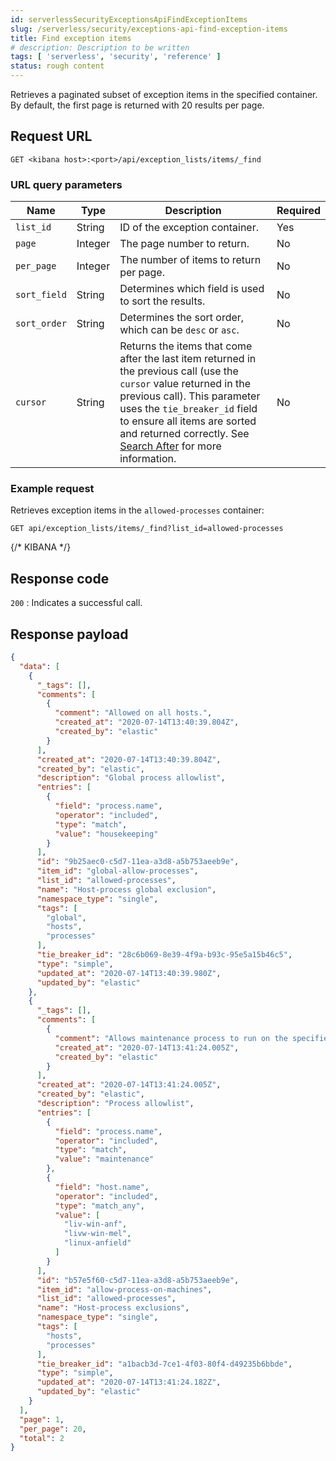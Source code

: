 ```yaml
---
id: serverlessSecurityExceptionsApiFindExceptionItems
slug: /serverless/security/exceptions-api-find-exception-items
title: Find exception items
# description: Description to be written
tags: [ 'serverless', 'security', 'reference' ]
status: rough content
---
```


<div id="exceptions-api-find-exception-items"></div>

Retrieves a paginated subset of exception items in the specified container. By
default, the first page is returned with 20 results per page.

## Request URL

`GET <kibana host>:<port>/api/exception_lists/items/_find`

### URL query parameters

| Name | Type | Description | Required |
|---|---|---|---|
| `list_id` | String | ID of the <DocLink id="serverlessSecurityExceptionsApiCreateContainer">exception container</DocLink>. | Yes |
| `page` | Integer | The page number to return. | No |
| `per_page` | Integer | The number of items to return per page. | No |
| `sort_field` | String | Determines which field is used to sort the results. | No |
| `sort_order` | String | Determines the sort order, which can be `desc` or `asc`. | No |
| `cursor` | String | Returns the items that come after the last item returned in the previous call (use the `cursor` value returned in the previous call). This parameter uses the `tie_breaker_id` field to ensure all items are sorted and returned correctly. See [Search After](((ref))/search-request-body.html#request-body-search-search-after) for more information. | No |

### Example request

Retrieves exception items in the `allowed-processes` container:

```console
GET api/exception_lists/items/_find?list_id=allowed-processes
```
{/* KIBANA */}

## Response code

`200` 
    : Indicates a successful call.

## Response payload

```json
{
  "data": [
    {
      "_tags": [],
      "comments": [
        {
          "comment": "Allowed on all hosts.",
          "created_at": "2020-07-14T13:40:39.804Z",
          "created_by": "elastic"
        }
      ],
      "created_at": "2020-07-14T13:40:39.804Z",
      "created_by": "elastic",
      "description": "Global process allowlist",
      "entries": [
        {
          "field": "process.name",
          "operator": "included",
          "type": "match",
          "value": "housekeeping"
        }
      ],
      "id": "9b25aec0-c5d7-11ea-a3d8-a5b753aeeb9e",
      "item_id": "global-allow-processes",
      "list_id": "allowed-processes",
      "name": "Host-process global exclusion",
      "namespace_type": "single",
      "tags": [
        "global",
        "hosts",
        "processes"
      ],
      "tie_breaker_id": "28c6b069-8e39-4f9a-b93c-95e5a15b46c5",
      "type": "simple",
      "updated_at": "2020-07-14T13:40:39.980Z",
      "updated_by": "elastic"
    },
    {
      "_tags": [],
      "comments": [
        {
          "comment": "Allows maintenance process to run on the specified machines",
          "created_at": "2020-07-14T13:41:24.005Z",
          "created_by": "elastic"
        }
      ],
      "created_at": "2020-07-14T13:41:24.005Z",
      "created_by": "elastic",
      "description": "Process allowlist",
      "entries": [
        {
          "field": "process.name",
          "operator": "included",
          "type": "match",
          "value": "maintenance"
        },
        {
          "field": "host.name",
          "operator": "included",
          "type": "match_any",
          "value": [
            "liv-win-anf",
            "livw-win-mel",
            "linux-anfield"
          ]
        }
      ],
      "id": "b57e5f60-c5d7-11ea-a3d8-a5b753aeeb9e",
      "item_id": "allow-process-on-machines",
      "list_id": "allowed-processes",
      "name": "Host-process exclusions",
      "namespace_type": "single",
      "tags": [
        "hosts",
        "processes"
      ],
      "tie_breaker_id": "a1bacb3d-7ce1-4f03-80f4-d49235b6bbde",
      "type": "simple",
      "updated_at": "2020-07-14T13:41:24.182Z",
      "updated_by": "elastic"
    }
  ],
  "page": 1,
  "per_page": 20,
  "total": 2
}
```
